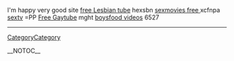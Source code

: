 I'm happy very good site <a href=" http://laifui.notlong.com ">free Lesbian tube</a>  hexsbn <a href=" http://athothi.notlong.com ">sexmovies free
</a>  xcfnpa <a href=" http://ahnax.notlong.com ">sextv</a>  =PP <a href=" http://looghu.notlong.com ">Free Gaytube</a>  mght <a href=" http://watigh.notlong.com ">boysfood videos</a>  6527
----
[[CategoryCategory]]

__NOTOC__